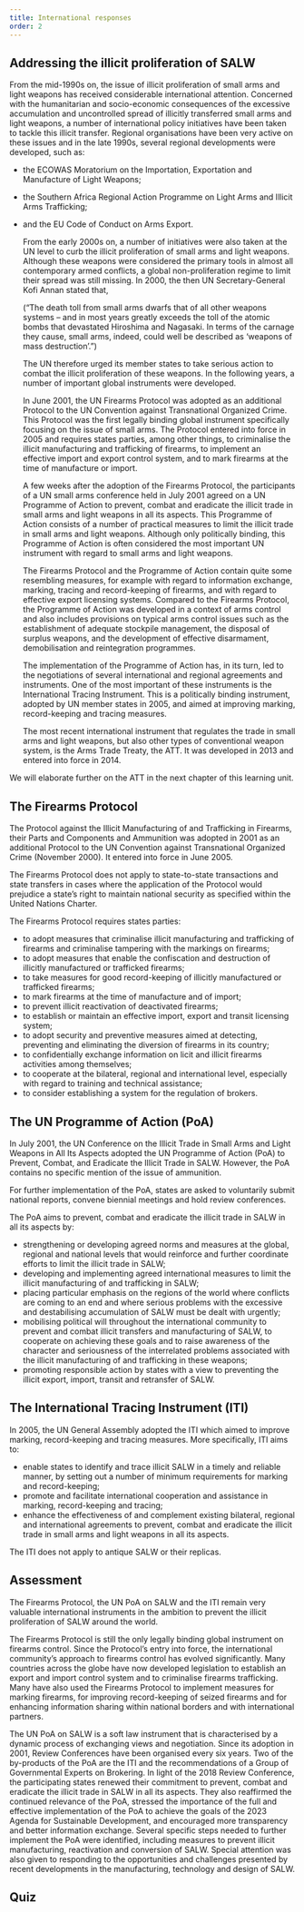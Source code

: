 ```yaml
---
title: International responses
order: 2
---
```


## Addressing the illicit proliferation of SALW

<Figure
  size="medium"
  src="10_12_dude.jpg.jpg"
  caption="Weapons stacked up on the floor"
  credit="Courtesy of Jasmin Porobic"
  alt="A man stands in a storage hall. Various rifles are stacked up on the floor in front of him."
  license=""
></Figure>

<LectureVideo smil="/lu10/HSFK-PC_LU10-CH03_12b_250107.smil" provider="video-stream">

  From the mid-1990s on, the issue of illicit proliferation of small arms and light weapons has received considerable international attention. Concerned with the humanitarian and socio-economic consequences of the excessive accumulation and uncontrolled spread of illicitly transferred small arms and light weapons, a number of international policy initiatives have been taken to tackle this illicit transfer.
  Regional organisations have been very active on these issues and in the late 1990s, several regional developments were developed, such as:
- the ECOWAS Moratorium on the Importation, Exportation and Manufacture of Light Weapons;
- the Southern Africa Regional Action Programme on Light Arms and Illicit Arms Trafficking;
- and the EU Code of Conduct on Arms Export.

  From the early 2000s on, a number of initiatives were also taken at the UN level to curb the illicit proliferation of small arms and light weapons. Although these weapons were considered the primary tools in almost all contemporary armed conflicts, a global non-proliferation regime to limit their spread was still missing. In 2000, the then UN Secretary-General Kofi Annan stated that,

  <Quote fullDocument="https://digitallibrary.un.org/record/410974/files/A_54_2000-EN.pdf?ln=en" cite='Kofi Annan: "We the Peoples: the role of the United Nations in the 21st century"'>

    <Figure
      size="medium"
      src="10_13_Annan.png.png"
      caption="Former UN Secretary-General Kofi Annan, 2012"
      credit="United States Mission Geneva (Flickr), CC BY-ND 2.0"
      alt="Former UN Secretary-General Kofi Annan, 2012"
      expandable={true}
      license=""
    ></Figure>

    (“The death toll from small arms dwarfs that of all other weapons systems – and in most years greatly exceeds the toll of the atomic bombs that devastated Hiroshima and Nagasaki. In terms of the carnage they cause, small arms, indeed, could well be described as ‘weapons of mass destruction’.”)

  </Quote>

  The UN therefore urged its member states to take serious action to combat the illicit proliferation of these weapons. In the following years, a number of important global instruments were developed.

  In June 2001, the UN Firearms Protocol was adopted as an additional Protocol to the UN Convention against Transnational Organized Crime. This Protocol was the first legally binding global instrument specifically focusing on the issue of small arms. The Protocol entered into force in 2005 and requires states parties, among other things, to criminalise the illicit manufacturing and trafficking of firearms, to implement an effective import and export control system, and to mark firearms at the time of manufacture or import.

  <Figure
    size="large"
    src="Resolution-Illicit-Manufacturing-of-Trafficking-in-Firearms.png"
    caption="UN Resolution A/RES/55/255 - 'Firearms Protocol'."
    credit="https://www.unodc.org/documents/treaties/UNTOC/Publications/A-RES%2055-255/55r255e.pdf"
    alt="Photo of the UN Resolution A/RES/55/255 - 'Firearms Protocol'."
    license=""
  ></Figure>

  A few weeks after the adoption of the Firearms Protocol, the participants of a UN small arms conference held in July 2001 agreed on a UN Programme of Action to prevent, combat and eradicate the illicit trade in small arms and light weapons in all its aspects. This Programme of Action consists of a number of practical measures to limit the illicit trade in small arms and light weapons. Although only politically binding, this Programme of Action is often considered the most important UN instrument with regard to small arms and light weapons.

  The Firearms Protocol and the Programme of Action contain quite some resembling measures, for example with regard to information exchange, marking, tracing and record-keeping of firearms, and with regard to effective export licensing systems. Compared to the Firearms Protocol, the Programme of Action was developed in a context of arms control and also includes provisions on typical arms control issues such as the establishment of adequate stockpile management, the disposal of surplus weapons, and the development of effective disarmament, demobilisation and reintegration programmes.

  The implementation of the Programme of Action has, in its turn, led to the negotiations of several international and regional agreements and instruments. One of the most important of these instruments is the International Tracing Instrument. This is a politically binding instrument, adopted by UN member states in 2005, and aimed at improving marking, record-keeping and tracing measures.

  The most recent international instrument that regulates the trade in small arms and light weapons, but also other types of conventional weapon system, is the Arms Trade Treaty, the ATT. It was developed in 2013 and entered into force in 2014.

</LectureVideo>

We will elaborate further on the ATT in the next chapter of this learning unit.

## The Firearms Protocol

The Protocol against the Illicit Manufacturing of and Trafficking in Firearms, their Parts and Components and Ammunition was adopted in 2001 as an additional Protocol to the UN Convention against Transnational Organized Crime (November 2000). It entered into force in June 2005.

The Firearms Protocol does not apply to state-to-state transactions and state transfers in cases where the application of the Protocol would prejudice a state’s right to maintain national security as specified within the United Nations Charter.

The Firearms Protocol requires states parties:
- to adopt measures that criminalise illicit manufacturing and trafficking of firearms and criminalise tampering with the markings on firearms;
- to adopt measures that enable the confiscation and  destruction of illicitly manufactured or trafficked firearms;
- to take measures for good record-keeping of illicitly manufactured or trafficked firearms;
- to mark firearms at the time of manufacture and of import;
- to prevent illicit reactivation of deactivated firearms;
- to establish or maintain an effective import, export and transit licensing system;
- to adopt security and preventive measures aimed at detecting, preventing and eliminating the diversion of firearms in its country;
- to confidentially exchange information on licit and illicit firearms activities among themselves;
- to cooperate at the bilateral, regional and international level, especially with regard to training and technical assistance;
- to consider establishing a system for the regulation of brokers.

## The UN Programme of Action (PoA)

In July 2001, the UN Conference on the Illicit Trade in Small Arms and Light Weapons in All Its Aspects adopted the UN Programme of Action (PoA) to Prevent, Combat, and Eradicate the Illicit Trade in SALW. However, the PoA contains no specific mention of the issue of ammunition.

For further implementation of the PoA, states are asked to voluntarily submit national reports, convene biennial meetings and hold review conferences.

The PoA aims to prevent, combat and eradicate the illicit trade in SALW in all its aspects by:
- strengthening or developing agreed norms and measures at the global, regional and national levels that would reinforce and further coordinate efforts to limit the illicit trade in SALW;
- developing and implementing agreed international measures to limit the illicit manufacturing of and trafficking in SALW;
- placing particular emphasis on the regions of the world where conflicts are coming to an end and where serious problems with the excessive and destabilising accumulation of SALW must be dealt with urgently;
- mobilising political will throughout the international community to prevent and combat illicit transfers and manufacturing of SALW, to cooperate on achieving these goals and to raise awareness of the character and seriousness of the interrelated problems associated with the illicit manufacturing of and trafficking in these weapons;
- promoting responsible action by states with a view to preventing the illicit export, import, transit and retransfer of SALW.

## The International Tracing Instrument (ITI)

In 2005, the UN General Assembly adopted the ITI which aimed to improve marking, record-keeping and tracing measures. More specifically, ITI aims to:
- enable states to identify and trace illicit SALW in a timely and reliable manner, by setting out a number of minimum requirements for marking and record-keeping;
- promote and facilitate international cooperation and assistance in marking, record-keeping and tracing;
- enhance the effectiveness of and complement existing bilateral, regional and international agreements to prevent, combat and eradicate the illicit trade in small arms and light weapons in all its aspects.

The ITI does not apply to antique SALW or their replicas.

<Figure
  size="medium"
  src="10_14_markings.png.png"
  caption="Markings on G3A3 rifle in Somalia"
  credit="Conflict Armament Research"
  alt="A closeup photo of markings on a G3A3 rifle in Somalia. The markings say 'G3-A3 6549480 EN'"
  license=""
></Figure>

## Assessment

The Firearms Protocol, the UN PoA on SALW and the ITI remain very valuable international instruments in the ambition to prevent the illicit proliferation of SALW around the world.

The Firearms Protocol is still the only legally binding global instrument on firearms control. Since the Protocol’s entry into force, the international community’s approach to firearms control has evolved significantly. Many countries across the globe have now developed legislation to establish an export and import control system and to criminalise firearms trafficking. Many have also used the Firearms Protocol to implement measures for marking firearms, for improving record-keeping of seized firearms and for enhancing information sharing within national borders and with international partners.

The UN PoA on SALW is a soft law instrument that is characterised by a dynamic process of exchanging views and negotiation. Since its adoption in 2001, Review Conferences have been organised every six years. Two of the by-products of the PoA are the ITI and the recommendations of a Group of Governmental Experts on Brokering. In light of the 2018 Review Conference, the participating states renewed their commitment to prevent, combat and eradicate the illicit trade in SALW in all its aspects. They also reaffirmed the continued relevance of the PoA, stressed the importance of the full and effective implementation of the PoA to achieve the goals of the 2023 Agenda for Sustainable Development, and encouraged more transparency and better information exchange. Several specific steps needed to further implement the PoA were identified, including measures to prevent illicit manufacturing, reactivation and conversion of SALW. Special attention was also given to responding to the opportunities and challenges presented by recent developments in the manufacturing, technology and design of SALW.

## Quiz

<Quiz>
  <Question type="MultipleChoice" question="Which agreement was the first legally binding global instrument focusing on small arms and requiring states parties to criminalise the illicit manufacturing and trafficking of firearms and to implement an effective import and export control system?">
    <Choice value="International Tracing Instrument" />
    <Choice correct="true" value="UN Firearms Protocol" />
    <Choice value="UN Programme of Action" />
  </Question>

  <Question type="MultipleChoice" question="Which politically binding instrument was adopted in 2005 by the UN General Assembly and sets out a number of minimum requirements for the marking and record-keeping of firearms?">
    <Choice correct="true" value="International Tracing Instrument" />
    <Choice value="UN Firearms Protocol" />
    <Choice value="UN Programme of Action" />
  </Question>
</Quiz>
